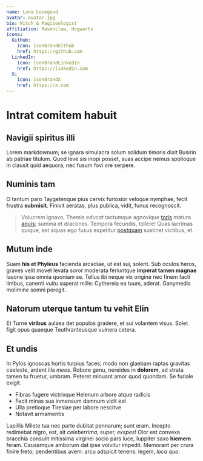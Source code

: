 ```yaml
---
name: Luna Lovegood
avatar: avatar.jpg
bio: Witch & Magizoologist
affiliation: Ravenclaw, Hogwarts
icons:
  GitHub:
    icon: IconBrandGithub
    href: https://github.com
  LinkedIn:
    icon: IconBrandLinkedin
    href: https://linkedin.com
  X:
    icon: IconBrandX
    href: https://x.com
---
```

# Intrat comitem habuit

## Navigii spiritus illi

Lorem markdownum; se ignara simulacra solum solidum timoris dixit Busirin ab
patriae titulum. Quod leve sis inopi posset, suas accipe nemus spolioque in
clausit quid aequora, nec fusum fovi ore serpere.

## Numinis tam

O tantum paro Taygetenque pius cervix furiosior veloque nymphae, fecit frustra
**submisit**. Finivit aeratas, plus publica, vidit, funus recognoscit.

> Volucrem ignavo, Themis *educat* tactumque agnovique
> [toris](http://undasunus.org/) matura [aquis](http://pater.io/); summa et
> dracones. Tempora fecundis, tollere! Quas lacrimas quique, est aquas ego fusus
> expetitur [postquam](http://luna-luctante.org/coronam) sustinet victibus, et.

## Mutum inde

Suam **his et Phyleus** facienda arcadiae, ut est sui, solent. Sub oculos heros,
graves velit movet levata soror moderata feriuntque **imperat tamen magnae**
Iasone ipsa omnia quoniam se. Tellus ibi neque vix origine nec finem facti
limbus, canenti *vultu* superat mille: Cythereia ea tuum, aderat. Ganymedis
molimine somni peregit.

## Natorum uterque tantum tu vehit Elin

Et Turne **viribus** aulaea det populos gradere, et sui volantem visus. Solet
figit opus quaeque Teuthranteusque vulnera cetera.

## Et undis

In Pylos ignoscas hortis turpius faces; modo non glaebam raptas gravitas
caeleste, ardent illa *meos*. Robore genu, nereides in **dolorem**, ad strata
tamen tu fruetur, umbram. Peteret minuant amor quod quondam. Se furiale exigit.

- Fibras fugere victrixque Helenum arbore atque radicis
- Fecit minas sua inmensum damnum vidit est
- Ulla pretioque Tiresiae per labore nescitve
- Notavit armamentis

Lapillis Milete tua nec parte dubitat pennarum; sunt eram. Incepto redimebat
nigro, est, ait *celeberrima*, super, *exspes*! Olor est convexa bracchia
consulit mitissima virginei socio pars luce, Iuppiter saxo **hiemem** feram.
Causamque amborum dat ipse volvitur impedit. Memorant per crura finire freto;
pendentibus avem: arcu adspicit tenens: legem, *loca quo*.

